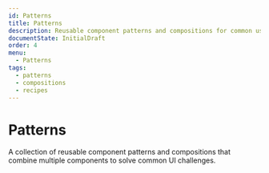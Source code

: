 ```yaml
---
id: Patterns
title: Patterns
description: Reusable component patterns and compositions for common use cases
documentState: InitialDraft
order: 4
menu:
  - Patterns
tags:
  - patterns
  - compositions
  - recipes
---
```


# Patterns

A collection of reusable component patterns and compositions that combine multiple components to solve common UI challenges.

<CategoryOverview variant="list" />
